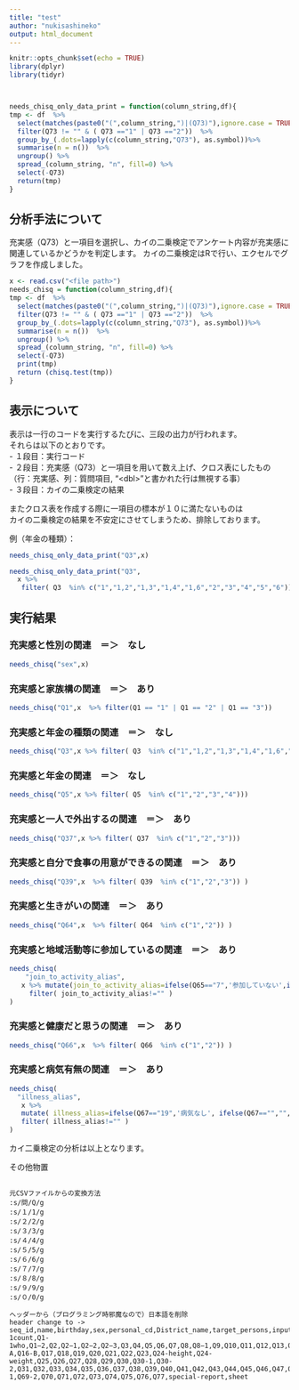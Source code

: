```yaml
---
title: "test"
author: "nukisashineko"
output: html_document
---
```


```r
knitr::opts_chunk$set(echo = TRUE)
library(dplyr)
library(tidyr)



needs_chisq_only_data_print = function(column_string,df){
tmp <- df  %>% 
  select(matches(paste0("(",column_string,")|(Q73)"),ignore.case = TRUE)) %>% 
  filter(Q73 != "" & ( Q73 =="1" | Q73 =="2"))  %>% 
  group_by_(.dots=lapply(c(column_string,"Q73"), as.symbol))%>%
  summarise(n = n())  %>%
  ungroup() %>%
  spread_(column_string, "n", fill=0) %>%
  select(-Q73)
  return(tmp)
}

```

## 分析手法について
充実感（Q73）と一項目を選択し、カイの二乗検定でアンケート内容が充実感に関連しているかどうかを判定します。
カイの二乗検定はRで行い、エクセルでグラフを作成しました。


```r
x <- read.csv("<file path>")
needs_chisq = function(column_string,df){
tmp <- df  %>% 
  select(matches(paste0("(",column_string,")|(Q73)"),ignore.case = TRUE)) %>% 
  filter(Q73 != "" & ( Q73 =="1" | Q73 =="2"))  %>% 
  group_by_(.dots=lapply(c(column_string,"Q73"), as.symbol))%>%
  summarise(n = n())  %>%
  ungroup() %>%
  spread_(column_string, "n", fill=0) %>%
  select(-Q73)
  print(tmp)
  return (chisq.test(tmp))
}

```


## 表示について
表示は一行のコードを実行するたびに、三段の出力が行われます。  
それらは以下のとおりです。  
- １段目：実行コード  
- ２段目：充実感（Q73）と一項目を用いて数え上げ、クロス表にしたもの（行：充実感、列：質問項目, "&lt;dbl&gt;"と書かれた行は無視する事）  
- ３段目：カイの二乗検定の結果  

またクロス表を作成する際に一項目の標本が１０に満たないものは  
カイの二乗検定の結果を不安定にさせてしまうため、排除しております。  

例（年金の種類）：  
```r
needs_chisq_only_data_print("Q3",x) 
```

```r
needs_chisq_only_data_print("Q3",
  x %>% 
   filter( Q3  %in% c("1","1,2","1,3","1,4","1,6","2","3","4","5","6"))) 
```

## 実行結果

### 充実感と性別の関連　＝＞　なし

```r
needs_chisq("sex",x)
```

### 充実感と家族構の関連　＝＞　あり
```r
needs_chisq("Q1",x  %>% filter(Q1 == "1" | Q1 == "2" | Q1 == "3")) 

```

### 充実感と年金の種類の関連　＝＞　なし
```r
needs_chisq("Q3",x %>% filter( Q3  %in% c("1","1,2","1,3","1,4","1,6","2","3","4","5","6"))) 
```

### 充実感と年金の関連　＝＞　なし
```r
needs_chisq("Q5",x %>% filter( Q5  %in% c("1","2","3","4")))
```

### 充実感と一人で外出するの関連　＝＞　あり
```r
needs_chisq("Q37",x %>% filter( Q37  %in% c("1","2","3")))
```

### 充実感と自分で食事の用意ができるの関連　＝＞　あり
```r
needs_chisq("Q39",x  %>% filter( Q39  %in% c("1","2","3")) )
```

### 充実感と生きがいの関連　＝＞　あり
```r
needs_chisq("Q64",x  %>% filter( Q64  %in% c("1","2")) )
```


### 充実感と地域活動等に参加しているの関連　＝＞　あり
```r
needs_chisq(
    "join_to_activity_alias",
   x %>% mutate(join_to_activity_alias=ifelse(Q65=="7",'参加していない',ifelse(Q65=="","",'参加している' ))) %>%
     filter( join_to_activity_alias!="" )
) 
```


### 充実感と健康だと思うの関連　＝＞　あり
```r
needs_chisq("Q66",x  %>% filter( Q66  %in% c("1","2")) )
```

### 充実感と病気有無の関連　＝＞　あり
```r
needs_chisq(
  "illness_alias",
   x %>% 
   mutate( illness_alias=ifelse(Q67=="19",'病気なし', ifelse(Q67=="","",'病気あり'))) %>%
   filter( illness_alias!="" )
) 
```



カイ二乗検定の分析は以上となります。





その他物置
```text

元CSVファイルからの変換方法
:s/問/Q/g
:s/１/1/g
:s/２/2/g
:s/３/3/g
:s/４/4/g
:s/５/5/g
:s/６/6/g
:s/７/7/g
:s/８/8/g
:s/９/9/g
:s/０/0/g

ヘッダーから（プログラミング時邪魔なので）日本語を削除
header change to ->
seq_id,name,birthday,sex,personal_cd,District_name,target_persons,inputed_by,Applicant,Q1,Q1-1count,Q1-1who,Q1−2,Q2,Q2−1,Q2−2,Q2−3,Q3,Q4,Q5,Q6,Q7,Q8,Q8−1,Q9,Q10,Q11,Q12,Q13,Q14,Q15,Q15−1,Q16-A,Q16-B,Q17,Q18,Q19,Q20,Q21,Q22,Q23,Q24-height,Q24-weight,Q25,Q26,Q27,Q28,Q29,Q30,Q30-1,Q30-2,Q31,Q32,Q33,Q34,Q35,Q36,Q37,Q38,Q39,Q40,Q41,Q42,Q43,Q44,Q45,Q46,Q47,Q48,Q49,Q50,Q51,Q52,Q53,Q54,Q55,Q56,Q57,Q58,Q59,Q60,Q60−1,Q61,Q62,Q63,Q64,Q65,Q66,Q67,Q68,Q69,Q69-1,Q69-2,Q70,Q71,Q72,Q73,Q74,Q75,Q76,Q77,special-report,sheet
```

